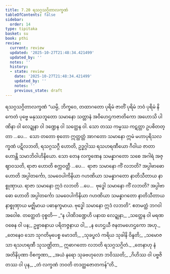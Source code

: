 ```yaml
---
title: 7.20 ရသဂ္ဂသဂ္ဂိတာလက္ခဏံ
tableOfContents: false
sidebar:
  order: 14
type: tipitaka
basket: su
book: pthi
review:
  current: review
  updated: '2025-10-27T21:48:34.421499'
  updated_by: ''
  notes: ''
  history:
  - state: review
    date: '2025-10-27T21:48:34.421499'
    updated_by: ''
    notes: ''
    previous_state: draft
---
```



<ReviewStatus review={frontmatter.review} showDetails={true} />

<HypothesisAnnotation frontmatter={frontmatter} />

<DynamicBreadcrumb />

<Paragraph number="506" type="center" book="pthi">
<Emphasis>ရသဂ္ဂသဂ္ဂိတာလက္ခဏံ</Emphasis>
</Paragraph>

<Division number="226" book="pthi" e="ch" v="8" p="135">

<Paragraph number="507" book="pthi">
“ယမ္ပိ, ဘိက္ခဝေ, တထာဂတော ပုရိမံ ဇာတိံ ပုရိမံ ဘဝံ ပုရိမံ နိကေတံ ပုဗ္ဗေ မနုဿဘူတော သမာနော သတ္တာနံ အဝိဟေဌကဇာတိကော အဟောသိ ပါဏိနာ ဝါ လေဍ္ဍုနာ ဝါ ဒဏ္ဍေန ဝါ သတ္ထေန ဝါ. သော တဿ ကမ္မဿ ကဋတ္တာ ဥပစိတတ္တာ …ပေ…  သော တတော စုတော ဣတ္ထတ္တံ အာဂတော သမာနော ဣမံ မဟာပုရိသလက္ခဏံ ပဋိလဘတိ, ရသဂ္ဂသဂ္ဂီ ဟောတိ, ဥဒ္ဓဂ္ဂါဿ ရသဟရဏီယော ဂီဝါယ ဇာတာ ဟောန္တိ သမာဘိဝါဟိနိယော.
</Paragraph>

<Paragraph number="508" book="pthi">
သော တေန လက္ခဏေန သမန္နာဂတော သစေ အဂါရံ အဇ္ဈာဝသတိ, ရာဇာ ဟောတိ စက္ကဝတ္တီ …ပေ…  ရာဇာ သမာနော ကိံ လဘတိ? အပ္ပါဗာဓော ဟောတိ အပ္ပါတင်္ကော, သမဝေပါကိနိယာ ဂဟဏိယာ သမန္နာဂတော နာတိသီတာယ နာစ္စုဏှာယ. ရာဇာ သမာနော ဣဒံ လဘတိ …ပေ…  ဗုဒ္ဓေါ သမာနော ကိံ လဘတိ? အပ္ပါဗာဓော ဟောတိ အပ္ပါတင်္ကော သမဝေပါကိနိယာ ဂဟဏိယာ သမန္နာဂတော နာတိသီတာယ နာစ္စုဏှာယ မဇ္ဈိမာယ ပဓာနက္ခမာယ. ဗုဒ္ဓေါ သမာနော ဣဒံ လဘတိ”. ဧတမတ္ထံ ဘဂဝါ အဝေါစ.
</Paragraph>

</Division>
<Division number="227" book="pthi" e="ch" v="8" p="135">

<Paragraph number="509" book="pthi">
တတ္ထေတံ ဝုစ္စတိ—
</Paragraph>

<Paragraph number="510" type="verses" book="pthi">
_“န ပါဏိဒဏ္ဍေဟိ ပနာထ လေဍ္ဍုနာ,_  
_သတ္ထေန ဝါ မရဏဝဓေန ဝါ ပန;_  
ဥဗ္ဗာဓနာယ ပရိတဇ္ဇနာယ ဝါ,_  
_န ဟေဌယီ ဇနတမဟေဌကော အဟု._  

</Paragraph>

<Paragraph number="511" type="verses" book="pthi">
_တေနေဝ သော သုဂတိမုပေစ္စ မောဒတိ,_  
_သုခပ္ဖလံ ကရိယ သုခါနိ ဝိန္ဒတိ;_  
_သမောဇသာ ရသဟရဏီ သုသဏ္ဌိတာ,_  
ဣဓာဂတော လဘတိ ရသဂ္ဂသဂ္ဂိတံ._  

</Paragraph>

<Paragraph number="512" type="verses" book="pthi">
_တေနာဟု နံ အတိနိပုဏာ ဝိစက္ခဏာ,_  
_အယံ နရော သုခဗဟုလော ဘဝိဿတိ;_  
_ဂိဟိဿ ဝါ ပဗ္ဗဇိတဿ ဝါ ပုန,_  
_တံ လက္ခဏံ ဘဝတိ တဒတ္ထဇောတကန်”တိ._
</Paragraph>
</Division>